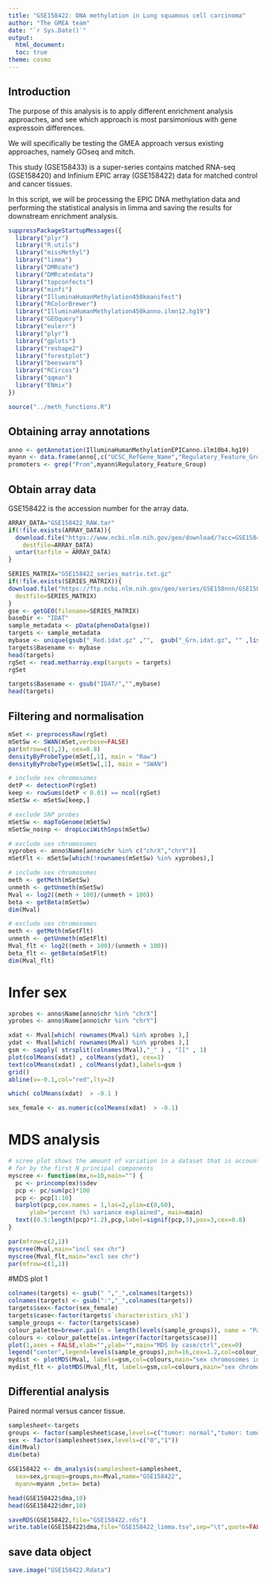 ```yaml
---
title: "GSE158422: DNA methylation in Lung squamous cell carcinoma"
author: "The GMEA team"
date: "`r Sys.Date()`"
output:
  html_document:
  toc: true
theme: cosmo
---
```


## Introduction

The purpose of this analysis is to apply different enrichment analysis approaches,
and see which approach is most parsimonious with gene expressoin differences.

We will specifically be testing the GMEA approach versus existing approaches,
namely GOseq and mitch.

This study (GSE158433) is a super-series contains matched RNA-seq (GSE158420) and 
Infinium EPIC array (GSE158422) data for matched control and cancer tissues.

In this script, we will be processing the EPIC DNA methylation data and performing the
statistical analysis in limma and saving the results for downstream enrichment analysis.

```r

suppressPackageStartupMessages({
  library("plyr")
  library("R.utils")
  library("missMethyl")
  library("limma")
  library("DMRcate")
  library("DMRcatedata")
  library("topconfects")
  library("minfi")
  library("IlluminaHumanMethylation450kmanifest")
  library("RColorBrewer")
  library("IlluminaHumanMethylation450kanno.ilmn12.hg19")
  library("GEOquery")
  library("eulerr")
  library("plyr")
  library("gplots")
  library("reshape2")
  library("forestplot")
  library("beeswarm")
  library("RCircos")
  library("qqman")
  library("ENmix")
})

source("../meth_functions.R")

```

## Obtaining array annotations

```r

anno <- getAnnotation(IlluminaHumanMethylationEPICanno.ilm10b4.hg19)
myann <- data.frame(anno[,c("UCSC_RefGene_Name","Regulatory_Feature_Group","Islands_Name","Relation_to_Island")])
promoters <- grep("Prom",myann$Regulatory_Feature_Group)

```

## Obtain array data

GSE158422 is the accession number for the array data.

```r

ARRAY_DATA="GSE158422_RAW.tar"
if(!file.exists(ARRAY_DATA)){
  download.file("https://www.ncbi.nlm.nih.gov/geo/download/?acc=GSE158422&format=file",
    destfile=ARRAY_DATA)
  untar(tarfile = ARRAY_DATA)
}

SERIES_MATRIX="GSE158422_series_matrix.txt.gz"
if(!file.exists(SERIES_MATRIX)){
download.file("https://ftp.ncbi.nlm.nih.gov/geo/series/GSE158nnn/GSE158422/matrix/GSE158422_series_matrix.txt.gz",
  destfile=SERIES_MATRIX)
}
gse <- getGEO(filename=SERIES_MATRIX)
baseDir <- "IDAT"
sample_metadata <- pData(phenoData(gse))
targets <- sample_metadata
mybase <- unique(gsub("_Red.idat.gz" ,"",  gsub("_Grn.idat.gz", "" ,list.files(".",pattern = "GSM",recursive = TRUE))))
targets$Basename <- mybase
head(targets)
rgSet <- read.metharray.exp(targets = targets)
rgSet

targets$Basename <- gsub("IDAT/","",mybase)
head(targets)


```

## Filtering and normalisation


```r

mSet <- preprocessRaw(rgSet)
mSetSw <- SWAN(mSet,verbose=FALSE)
par(mfrow=c(1,2), cex=0.8)
densityByProbeType(mSet[,1], main = "Raw")
densityByProbeType(mSetSw[,1], main = "SWAN")

```

```r

# include sex chromosomes
detP <- detectionP(rgSet)
keep <- rowSums(detP < 0.01) == ncol(rgSet)
mSetSw <- mSetSw[keep,]

# exclude SNP probes
mSetSw <- mapToGenome(mSetSw)
mSetSw_nosnp <- dropLociWithSnps(mSetSw)

# exclude sex chromosomes
xyprobes <- anno$Name[anno$chr %in% c("chrX","chrY")]
mSetFlt <- mSetSw[which(!rownames(mSetSw) %in% xyprobes),]

```

```r

# include sex chromosomes
meth <- getMeth(mSetSw)
unmeth <- getUnmeth(mSetSw)
Mval <- log2((meth + 100)/(unmeth + 100))
beta <- getBeta(mSetSw)
dim(Mval)

# exclude sex chromosomes
meth <- getMeth(mSetFlt)
unmeth <- getUnmeth(mSetFlt)
Mval_flt <- log2((meth + 100)/(unmeth + 100))
beta_flt <- getBeta(mSetFlt)
dim(Mval_flt)

```

# Infer sex

```r

xprobes <- anno$Name[anno$chr %in% "chrX"]
yprobes <- anno$Name[anno$chr %in% "chrY"]

xdat <- Mval[which( rownames(Mval) %in% xprobes ),]
ydat <- Mval[which( rownames(Mval) %in% yprobes ),]
gsm <- sapply( strsplit(colnames(Mval),"_" ) , "[[" , 1)
plot(colMeans(xdat) , colMeans(ydat), cex=1)
text(colMeans(xdat) , colMeans(ydat),labels=gsm )
grid()
abline(v=-0.1,col="red",lty=2)

which( colMeans(xdat)  > -0.1 )

sex_female <- as.numeric(colMeans(xdat)  > -0.1)

```

# MDS analysis

```r

# scree plot shows the amount of variation in a dataset that is accounted
# for by the first N principal components
myscree <- function(mx,n=10,main="") {
  pc <- princomp(mx)$sdev
  pcp <- pc/sum(pc)*100
  pcp <- pcp[1:10]
  barplot(pcp,cex.names = 1,las=2,ylim=c(0,60),
      ylab="percent (%) variance explained", main=main)
  text((0.5:length(pcp)*1.2),pcp,label=signif(pcp,3),pos=3,cex=0.8)
}

par(mfrow=c(2,1))
myscree(Mval,main="incl sex chr")
myscree(Mval_flt,main="excl sex chr")
par(mfrow=c(1,1))

```



#MDS plot 1

```r

colnames(targets) <- gsub(" ","_",colnames(targets))
colnames(targets) <- gsub(":","_",colnames(targets))
targets$sex<-factor(sex_female)
targets$case<-factor(targets$`characteristics_ch1`)
sample_groups <- factor(targets$case)
colour_palette=brewer.pal(n = length(levels(sample_groups)), name = "Paired")
colours <- colour_palette[as.integer(factor(targets$case))]
plot(1,axes = FALSE,xlab="",ylab="",main="MDS by case/ctrl",cex=0)
legend("center",legend=levels(sample_groups),pch=16,cex=1.2,col=colour_palette)
mydist <- plotMDS(Mval, labels=gsm,col=colours,main="sex chromosomes included")
mydist_flt <- plotMDS(Mval_flt, labels=gsm,col=colours,main="sex chromosomes excluded")

```

## Differential analysis

Paired normal versus cancer tissue.


```r

samplesheet<-targets
groups <- factor(samplesheet$case,levels=c("tumor: normal","tumor: tumor"))
sex <- factor(samplesheet$sex,levels=c("0","1"))
dim(Mval)
dim(beta)

GSE158422 <- dm_analysis(samplesheet=samplesheet,
  sex=sex,groups=groups,mx=Mval,name="GSE158422",
  myann=myann ,beta= beta)

head(GSE158422$dma,10)
head(GSE158422$dmr,10)

saveRDS(GSE158422,file="GSE158422.rds")
write.table(GSE158422$dma,file="GSE158422_limma.tsv",sep="\t",quote=FALSE)

```

## save data object

```r

save.image("GSE158422.Rdata")

```
